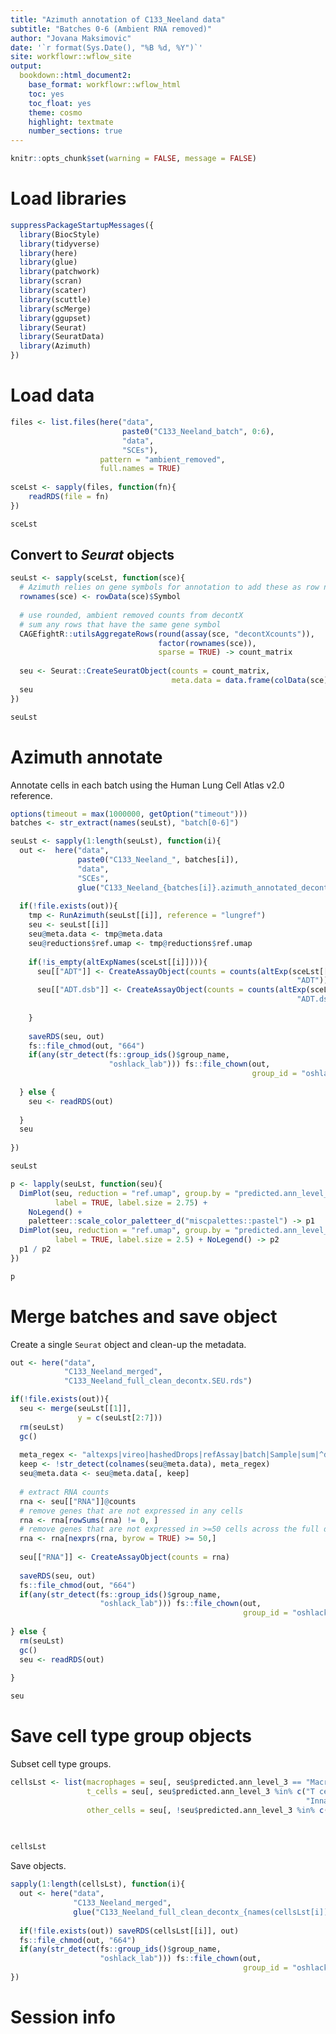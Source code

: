 ```yaml
---
title: "Azimuth annotation of C133_Neeland data"
subtitle: "Batches 0-6 (Ambient RNA removed)"
author: "Jovana Maksimovic"
date: '`r format(Sys.Date(), "%B %d, %Y")`'
site: workflowr::wflow_site
output:
  bookdown::html_document2:
    base_format: workflowr::wflow_html
    toc: yes
    toc_float: yes
    theme: cosmo
    highlight: textmate
    number_sections: true
---
```


```r
knitr::opts_chunk$set(warning = FALSE, message = FALSE)
```

# Load libraries

```r
suppressPackageStartupMessages({
  library(BiocStyle)
  library(tidyverse)
  library(here)
  library(glue)
  library(patchwork)
  library(scran)
  library(scater)
  library(scuttle)
  library(scMerge)
  library(ggupset)
  library(Seurat)
  library(SeuratData)
  library(Azimuth)
})
```


# Load data

```r
files <- list.files(here("data",
                         paste0("C133_Neeland_batch", 0:6),
                         "data", 
                         "SCEs"), 
                    pattern = "ambient_removed",
                    full.names = TRUE)
  
sceLst <- sapply(files, function(fn){
    readRDS(file = fn)
})

sceLst
```
## Convert to *Seurat* objects

```r
seuLst <- sapply(sceLst, function(sce){
  # Azimuth relies on gene symbols for annotation to add these as row names
  rownames(sce) <- rowData(sce)$Symbol
  
  # use rounded, ambient removed counts from decontX 
  # sum any rows that have the same gene symbol
  CAGEfightR::utilsAggregateRows(round(assay(sce, "decontXcounts")), 
                                 factor(rownames(sce)), 
                                 sparse = TRUE) -> count_matrix 
  
  seu <- Seurat::CreateSeuratObject(counts = count_matrix,
                                    meta.data = data.frame(colData(sce)))
  seu
})

seuLst
```

# Azimuth annotate 

Annotate cells in each batch using the Human Lung Cell Atlas v2.0 reference.

```r
options(timeout = max(1000000, getOption("timeout")))
batches <- str_extract(names(seuLst), "batch[0-6]")

seuLst <- sapply(1:length(seuLst), function(i){
  out <-  here("data",
               paste0("C133_Neeland_", batches[i]),
               "data", 
               "SCEs", 
               glue("C133_Neeland_{batches[i]}.azimuth_annotated_decontx.SEU.rds"))
  
  if(!file.exists(out)){
    tmp <- RunAzimuth(seuLst[[i]], reference = "lungref")
    seu <- seuLst[[i]]
    seu@meta.data <- tmp@meta.data
    seu@reductions$ref.umap <- tmp@reductions$ref.umap
    
    if(!is_empty(altExpNames(sceLst[[i]]))){
      seu[["ADT"]] <- CreateAssayObject(counts = counts(altExp(sceLst[[i]], 
                                                                "ADT")))
      seu[["ADT.dsb"]] <- CreateAssayObject(counts = counts(altExp(sceLst[[i]], 
                                                                "ADT.dsb")))
      
    }
    
    saveRDS(seu, out)
    fs::file_chmod(out, "664")
    if(any(str_detect(fs::group_ids()$group_name, 
                      "oshlack_lab"))) fs::file_chown(out, 
                                                      group_id = "oshlack_lab")
    
  } else {
    seu <- readRDS(out)
    
  }
  seu
  
})

seuLst
```


```r
p <- lapply(seuLst, function(seu){
  DimPlot(seu, reduction = "ref.umap", group.by = "predicted.ann_level_3",
          label = TRUE, label.size = 2.75) + 
    NoLegend() +
    paletteer::scale_color_paletteer_d("miscpalettes::pastel") -> p1
  DimPlot(seu, reduction = "ref.umap", group.by = "predicted.ann_level_4",
          label = TRUE, label.size = 2.5) + NoLegend() -> p2
  p1 / p2
})

p
```


# Merge batches and save object

Create a single `Seurat` object and clean-up the metadata.

```r
out <- here("data",
            "C133_Neeland_merged",
            "C133_Neeland_full_clean_decontx.SEU.rds")

if(!file.exists(out)){
  seu <- merge(seuLst[[1]], 
               y = c(seuLst[2:7]))
  rm(seuLst)
  gc()
  
  meta_regex <- "altexps|vireo|hashedDrops|refAssay|batch|Sample|sum|^detected|^dmmHTO|^Capture.|^total|mito_|percent.mt|orig|_call|_score|^scDblFinder|subsets"
  keep <- !str_detect(colnames(seu@meta.data), meta_regex)
  seu@meta.data <- seu@meta.data[, keep]
  
  # extract RNA counts
  rna <- seu[["RNA"]]@counts
  # remove genes that are not expressed in any cells
  rna <- rna[rowSums(rna) != 0, ]
  # remove genes that are not expressed in >=50 cells across the full dataset
  rna <- rna[nexprs(rna, byrow = TRUE) >= 50,]
  
  seu[["RNA"]] <- CreateAssayObject(counts = rna)
  
  saveRDS(seu, out)
  fs::file_chmod(out, "664")
  if(any(str_detect(fs::group_ids()$group_name, 
                    "oshlack_lab"))) fs::file_chown(out, 
                                                    group_id = "oshlack_lab")
  
} else {
  rm(seuLst)
  gc()
  seu <- readRDS(out)
  
}

seu
```


# Save cell type group objects

Subset cell type groups.

```r
cellsLst <- list(macrophages = seu[, seu$predicted.ann_level_3 == "Macrophages"],
                 t_cells = seu[, seu$predicted.ann_level_3 %in% c("T cell lineage", 
                                                                  "Innate lymphoid cell NK")],
                 other_cells = seu[, !seu$predicted.ann_level_3 %in% c("Macrophages", 
                                                                       "T cell lineage", 
                                                                       "Innate lymphoid cell NK")])

cellsLst
```

Save objects.

```r
sapply(1:length(cellsLst), function(i){
  out <- here("data",
              "C133_Neeland_merged",
              glue("C133_Neeland_full_clean_decontx_{names(cellsLst[i])}.SEU.rds"))
  
  if(!file.exists(out)) saveRDS(cellsLst[[i]], out)
  fs::file_chmod(out, "664")
  if(any(str_detect(fs::group_ids()$group_name, 
                    "oshlack_lab"))) fs::file_chown(out, 
                                                    group_id = "oshlack_lab")
})
```


# Session info {.appendix}



